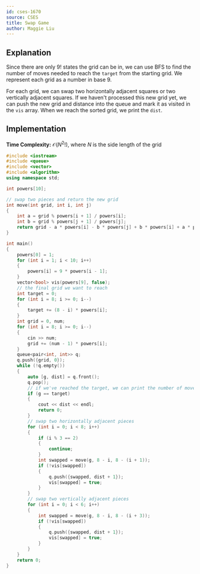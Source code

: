 ---
id: cses-1670
source: CSES
title: Swap Game
author: Maggie Liu
---

## Explanation

Since there are only $9!$ states the grid can be in, we can use BFS to find the
number of moves needed to reach the $\texttt{target}$ from the starting grid. We
represent each grid as a number in base $9$.

For each grid, we can swap two horizontally adjacent squares or two vertically
adjacent squares. If we haven't processed this new grid yet, we can push the new
grid and distance into the queue and mark it as visited in the $\texttt{vis}$
array. When we reach the sorted grid, we print the $\texttt{dist}$.

## Implementation

**Time Complexity:** $\mathcal{O}(N^2!)$, where $N$ is the side length of the
grid

<LanguageSection>

<CPPSection>

```cpp
#include <iostream>
#include <queue>
#include <vector>
#include <algorithm>
using namespace std;

int powers[10];

// swap two pieces and return the new grid
int move(int grid, int i, int j)
{
	int a = grid % powers[i + 1] / powers[i];
	int b = grid % powers[j + 1] / powers[j];
	return grid - a * powers[i] - b * powers[j] + b * powers[i] + a * powers[j];
}

int main()
{
	powers[0] = 1;
	for (int i = 1; i < 10; i++)
	{
		powers[i] = 9 * powers[i - 1];
	}
	vector<bool> vis(powers[9], false);
	// the final grid we want to reach
	int target = 0;
	for (int i = 8; i >= 0; i--)
	{
		target += (8 - i) * powers[i];
	}
	int grid = 0, num;
	for (int i = 8; i >= 0; i--)
	{
		cin >> num;
		grid += (num - 1) * powers[i];
	}
	queue<pair<int, int>> q;
	q.push({grid, 0});
	while (!q.empty())
	{
		auto [g, dist] = q.front();
		q.pop();
		// if we've reached the target, we can print the number of moves
		if (g == target)
		{
			cout << dist << endl;
			return 0;
		}
		// swap two horizontally adjacent pieces
		for (int i = 0; i < 8; i++)
		{
			if (i % 3 == 2)
			{
				continue;
			}
			int swapped = move(g, 8 - i, 8 - (i + 1));
			if (!vis[swapped])
			{
				q.push({swapped, dist + 1});
				vis[swapped] = true;
			}
		}
		// swap two vertically adjacent pieces
		for (int i = 0; i < 6; i++)
		{
			int swapped = move(g, 8 - i, 8 - (i + 3));
			if (!vis[swapped])
			{
				q.push({swapped, dist + 1});
				vis[swapped] = true;
			}
		}
	}
	return 0;
}
```

</CPPSection>

</LanguageSection>
